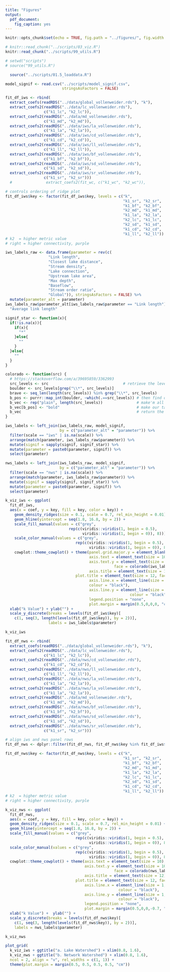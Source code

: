```yaml
---
title: "Figures"
output:
  pdf_document:
    fig_caption: yes
---
```


```r
knitr::opts_chunk$set(echo = TRUE, fig.path = "../figures/", fig.width = 5, fig.height = 6)
```

```r
# knitr::read_chunk("../scripts/03_viz.R")
knitr::read_chunk("../scripts/99_utils.R")
```

```r
# setwd("scripts")
# source("99_utils.R")
```

```r
  source("../scripts/01.5_loaddata.R")
```

```r

model_signif <- read.csv("../scripts/model_signif.csv", 
                         stringsAsFactors = FALSE)

fit_df_iws <- rbind(
  extract_coefs(readRDS("../data/global_vollenweider.rds"), "k"), 
  extract_coefs2(readRDS("../data/lc_vollenweider.rds"), 
                 c("k1_lc", "k2_lc")),
  extract_coefs2(readRDS("../data/md_vollenweider.rds"), 
                 c("k1_md", "k2_md")),
  extract_coefs2(readRDS("../data/iws/la_vollenweider.rds"),
                 c("k1_la", "k2_la")),
  extract_coefs2(readRDS("../data/iws/cd_vollenweider.rds"),
                 c("k1_cd", "k2_cd")),
  extract_coefs2(readRDS("../data/iws/ll_vollenweider.rds"),
                 c("k1_ll", "k2_ll")),
  extract_coefs2(readRDS("../data/iws/bf_vollenweider.rds"),
                 c("k1_bf", "k2_bf")),
  extract_coefs2(readRDS("../data/iws/sd_vollenweider.rds"),
                 c("k1_sd", "k2_sd")),
  extract_coefs2(readRDS("../data/iws/sr_vollenweider.rds"), 
                 c("k1_sr", "k2_sr")))
  #               extract_coefs2(fit_wc, c("k1_wc", "k2_wc")), 

# controls ordering of ridge plot
fit_df_iws$key <- factor(fit_df_iws$key, levels = c("k",
                                                    "k1_sr", "k2_sr",
                                                    "k1_bf", "k2_bf",
                                                    "k2_md", "k1_md",
                                                    "k1_la", "k2_la",
                                                    "k2_lc", "k1_lc",
                                                    "k2_sd", "k1_sd",
                                                    "k1_cd", "k2_cd",
                                                    "k1_ll", "k2_ll"))
# k2  = higher metric value
# right = higher connectivity, purple

iws_labels_raw <- data.frame(parameter = rev(c(
                   "Link length",
                   "Closest lake distance",
                   "Stream density",
                   "Lake connection", 
                   "Upstream lake area",
                   "Max depth",
                   "Baseflow",
                   "Stream order ratio",
                   "Global")), stringsAsFactors = FALSE) %>%
  mutate(parameter_alt = parameter)
iws_labels_raw$parameter_alt[iws_labels_raw$parameter == "Link length"] <- 
  "Average link length"

signif_star <- function(x){
  if(!is.na(x)){
    if(x){
      "*"
    }else{
      ""
    }
  }else{
    ""
  }
}

colorado <- function(src) {
  # https://stackoverflow.com/a/39695859/3362993
  src_levels <- src                                 # retrieve the levels in their order
  boulder <- src_levels[grep("\\*", src_levels)]
  brave <- seq_len(length(src_levels)) %in% grep("\\*", src_levels)                       # make sure everything we want to make bold is actually in the factor levels
  b_pos <- purrr::map_int(boulder, ~which(.==src_levels)) # then find out where they are
  b_vec <- rep("plain", length(src_levels))               # make'm all plain first
  b_vec[b_pos] <- "bold"                                  # make our targets bold
  b_vec                                                   # return the new vector
}

iws_labels <- left_join(iws_labels_raw, model_signif, 
                        by = c("parameter_alt" = "parameter")) %>%
  filter(scale == "iws" | is.na(scale)) %>%
  arrange(match(parameter, iws_labels_raw$parameter)) %>%
  mutate(signif = sapply(signif, signif_star)) %>%
  mutate(parameter = paste0(parameter, signif)) %>%
  select(parameter)

nws_labels <- left_join(iws_labels_raw, model_signif, 
                        by = c("parameter_alt" = "parameter")) %>%
  filter(scale == "nws" | is.na(scale)) %>%
  arrange(match(parameter, iws_labels_raw$parameter)) %>%
  mutate(signif = sapply(signif, signif_star)) %>%
  mutate(parameter = paste0(parameter, signif)) %>%
  select(parameter)

k_viz_iws <- ggplot(
  fit_df_iws, 
  aes(x = coef, y = key, fill = key, color = key)) + 
    geom_density_ridges(size = 0.1, scale = 0.7, rel_min_height = 0.01) + 
    geom_hline(yintercept = seq(1.8, 16.8, by = 2)) +
    scale_fill_manual(values = c("grey", 
                            rep(c(viridis::viridis(1, begin = 0.5), 
                                  viridis::viridis(1, begin = 0)), 8))) +
    scale_color_manual(values = c("grey", 
                               rep(c(viridis::viridis(1, begin = 0.5), 
                                     viridis::viridis(1, begin = 0)), 8))) +
    cowplot::theme_cowplot() + theme(panel.grid.major.y = element_blank(),
                                     axis.text = element_text(size = 10),
                                     axis.text.y = element_text(size = 10, 
                                                face = colorado(iws_labels$parameter)),
                                     axis.title = element_text(size = 12),
                               plot.title = element_text(size = 12, face = "bold", hjust = 0),
                                     axis.line.x = element_line(size = 1, 
                                     colour = "black"),
                                     axis.line.y = element_line(size = 1, 
                                                       colour = "black"), 
                                     legend.position = "none", 
                                     plot.margin = margin(0.5,0,0,0, "cm")) + 
  xlab("k Value") + ylab("") + 
  scale_y_discrete(breaks = levels(fit_df_iws$key)[
    c(1, seq(3, length(levels(fit_df_iws$key)), by = 2))], 
                   labels = iws_labels$parameter)

k_viz_iws

fit_df_nws <- rbind(
  extract_coefs(readRDS("../data/global_vollenweider.rds"), "k"), 
  extract_coefs2(readRDS("../data/lc_vollenweider.rds"), 
                 c("k1_lc", "k2_lc")),
  extract_coefs2(readRDS("../data/nws/cd_vollenweider.rds"), 
                 c("k1_cd", "k2_cd")),
  extract_coefs2(readRDS("../data/nws/ll_vollenweider.rds"), 
                 c("k1_ll", "k2_ll")),
  extract_coefs2(readRDS("../data/nws/la_vollenweider.rds"), 
                 c("k1_la", "k2_la")),
  extract_coefs2(readRDS("../data/nws/la_vollenweider.rds"), 
                 c("k1_la", "k2_la")),
  extract_coefs2(readRDS("../data/md_vollenweider.rds"), 
                 c("k1_md", "k2_md")),
  extract_coefs2(readRDS("../data/nws/bf_vollenweider.rds"), 
                 c("k1_bf", "k2_bf")),
  extract_coefs2(readRDS("../data/nws/sd_vollenweider.rds"), 
                 c("k1_sd", "k2_sd")),
  extract_coefs2(readRDS("../data/nws/sr_vollenweider.rds"), 
                 c("k1_sr", "k2_sr")))

# align iws and nws panel rows
fit_df_nws <- dplyr::filter(fit_df_nws, fit_df_nws$key %in% fit_df_iws$key) 

fit_df_nws$key <- factor(fit_df_nws$key, levels = c("k",
                                                    "k1_sr", "k2_sr",
                                                    "k1_bf", "k2_bf",
                                                    "k2_md", "k1_md",
                                                    "k1_la", "k2_la",
                                                    "k2_lc", "k1_lc",
                                                    "k2_sd", "k1_sd",
                                                    "k1_cd", "k2_cd",
                                                    "k1_ll", "k2_ll"))
# k2  = higher metric value
# right = higher connectivity, purple

k_viz_nws <- ggplot(
  fit_df_nws, 
  aes(x = coef, y = key, fill = key, color = key)) + 
  geom_density_ridges(size = 0.1, scale = 0.7, rel_min_height = 0.01) + 
  geom_hline(yintercept = seq(1.8, 16.8, by = 2)) +
  scale_fill_manual(values = c("grey",
                               rep(c(viridis::viridis(1, begin = 0.5),
                                     viridis::viridis(1, begin = 0)), 8))) +
  scale_color_manual(values = c("grey", 
                               rep(c(viridis::viridis(1, begin = 0.5), 
                                     viridis::viridis(1, begin = 0)), 8))) +
  cowplot::theme_cowplot() + theme(axis.text = element_text(size = 10),
                                   axis.text.y = element_text(size = 10, 
                                                face = colorado(nws_labels$parameter)),
                                   axis.title = element_text(size = 12),
                               plot.title = element_text(size = 12, face = "bold", hjust = 0),
                                   axis.line.x = element_line(size = 1, 
                                                  colour = "black"),
                                   axis.line.y = element_line(size = 1, 
                                                  colour = "black"), 
                                   legend.position = "none", 
                                   plot.margin = margin(0.5,0,0,-0.7, "cm")) + 
  xlab("k Value") +  ylab("") +
  scale_y_discrete(breaks = levels(fit_df_nws$key)[
    c(1, seq(3, length(levels(fit_df_nws$key)), by = 2))], 
    labels = nws_labels$parameter)

k_viz_nws

plot_grid(
  k_viz_iws + ggtitle("a. Lake Watershed") + xlim(0.8, 1.6),
  k_viz_nws + ggtitle("b. Network Watershed") + xlim(0.8, 1.6), 
  ncol = 2, align = "v", rel_widths = c(1, 1)) + 
  theme(plot.margin = margin(0.5, 0.5, 0.5, 0.5, "cm"))

```

